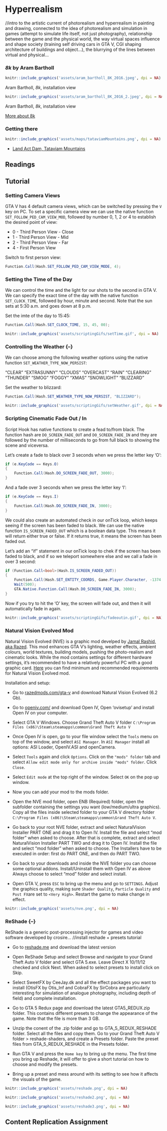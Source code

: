 # Hyperrealism 

//intro to the artistic current of photorealism and hyperrealism in painting and drawing, connected to the idea of photorealism and simulation in games (attempt to simulate life itself, not just photography), relationship between the game and the physical world, the way virtual spaces influence and shape society (training self driving cars in GTA V, CGI shaping architecture of buildings and object...), the blurrying of the lines between virtual and physical...


### _8k_ by Aram Bartholl {-}

```r
knitr::include_graphics('assets/aram_bartholl_8K_2016.jpeg', dpi = NA)
```
Aram Bartholl, _8k_, installation view

```r
knitr::include_graphics('assets/aram_bartholl_8K_2016_2.jpeg', dpi = NA)
```
Aram Bartholl, _8k_, installation view

[More about 8k](https://arambartholl.com/8k/)

### Getting there {-}
```r
knitr::include_graphics('assets/maps/tataviamMountains.png', dpi = NA)
```
* [Land Act Dam, Tataviam Mountains](https://grandtheftdata.com/landmarks/#1672.279,-29.78,4,atlas,name=tataviam_act_dam,Land_Act_Dam,_Tataviam_Mountains)

## Readings {-}

## Tutorial {-}

### Setting Camera Views {-}

GTA V has 4 default camera views, which can be switched by pressing the ```V``` key on PC.
To set a specific camera view we can use the native function ```SET_FOLLOW_PED_CAM_VIEW_MOD```, followed by number 0, 1, 2 or 4 to establish the desired point of view:

+ 0 - Third Person View - Close
+ 1 - Third Person View - Mid
+ 2 - Third Person View - Far
+ 4 - First Person View 

Switch to first person view:
```cs
Function.Call(Hash.SET_FOLLOW_PED_CAM_VIEW_MODE, 4); 
```


### Setting the Time of the Day {-}

We can control the time and the light for our shots to the second in GTA V. We can specify the exact time of the day with the native function ```SET_CLOCK_TIME```, followed by hour, minute and second. Note that the sun sets at 5:30 a.m. and goes down at 8 p.m.

Set the imte of the day to 15:45:
```cs
Function.Call(Hash.SET_CLOCK_TIME, 15, 45, 00);
```

```r
knitr::include_graphics('assets/scriptingGifs/setTime.gif', dpi = NA)
```



### Controlling the Weather {–}

We can choose among the following weather options using the native function ```SET_WEATHER_TYPE_NOW_PERSIST```:

"CLEAR"
"EXTRASUNNY"
"CLOUDS"
"OVERCAST"
"RAIN"
"CLEARING"
"THUNDER"
"SMOG"
"FOGGY"
"XMAS"
"SNOWLIGHT"
"BLIZZARD"

Set the weather to blizzard:
```cs
Function.Call(Hash.SET_WEATHER_TYPE_NOW_PERSIST, "BLIZZARD");
```

```r
knitr::include_graphics('assets/scriptingGifs/setWeather.gif', dpi = NA)
```

	
### Scripting Cinematic Fade Out / In {-}

Script Hook has native functions to create a fead to/from black. The function hash are ```DO_SCREEN_FADE_OUT``` and ```DO_SCREEN_FADE_IN``` and they are followed by the number of milliseconds to go from full black to showing the scene and viceversa.

Let's create a fade to black over 3 seconds when we press the letter key 'O':
```cs
if (e.KeyCode == Keys.O)
{
    Function.Call(Hash.DO_SCREEN_FADE_OUT, 3000);
}
```

And a fade over 3 seconds when we press the letter key 'I':
```cs
if (e.KeyCode == Keys.I)
{
    Function.Call(Hash.DO_SCREEN_FADE_IN, 3000);
}
```

We could also create an automated check in our onTick loop, which keeps seeing if the screen has been faded to black. We can use the native function ```IS_SCREEN_FADED_OUT``` which is a boolean data type. This means it will return either true or false. If it returns true, it means the screen has been faded out. 

Let's add an "if" statement in our onTick loop to chek if the screen has been faded to black, and if so we teleport somewhere else and we call a fade in over 3 second:
```cs
if (Function.Call<bool>(Hash.IS_SCREEN_FADED_OUT))
{
    Function.Call(Hash.SET_ENTITY_COORDS, Game.Player.Character, -1374.881f, -1398.835f, 6.141f, 0, 0, 1);
    Wait(500);
    GTA.Native.Function.Call(Hash.DO_SCREEN_FADE_IN, 3000);
}
```

Now if you try to hit the 'O' key, the screen will fade out, and then it will automatically fade in again.


```r
knitr::include_graphics('assets/scriptingGifs/fadeoutin.gif', dpi = NA)
```


### Natural Vision Evolved Mod {-}

Natural Vision Evolved (NVE) is a graphic mod develped by [Jamal Rashid, aka Razed](https://www.razedmods.com/). This mod enhances GTA V's lighting, weather effects, ambient colours, world textures, building models, pushing the photo-realism and cinematic looks. While the mod contains settings for different hardware settings, it's recommended to have a relatively powerful PC with a good graphic card. [Here](https://www.systemrequirementslab.com/cyri/requirements/gta-5-naturalvision-remastered/16594) you can find minimum and recommended requirements for Natural Vision Evolved mod.

Installation and setup:

+ Go to [razedmods.com/gta-v](https://www.razedmods.com/gta-v) and download Natural Vision Evolved (6.2 Gb).

+ Go to [openiv.com/](https://openiv.com/) and download Open IV, Open 'ovisetup' and install Open IV on your computer.

+ Select GTA V Windows. Choose Grand Theft Auto V folder ```C:\Program Files (x86)\Steam\steamapps\common\Grand Theft Auto V```

+ Once Open IV is open, go to your file window select the ```Tools``` menu on top of the window, and select ```ASI Manager```. In ```ASI Manager``` install all options: ASI Loader, OpenIV.ASI and openCamera.

+ Select ```Tools``` again and click ```Options```. Click on the ```"mods" folder``` tab and select ```Allow edit mode only for archive inside "mods" folder```. Click ```Close```.

+ Select ```Edit mode``` at the top right of the window. Select ```OK``` on the pop up window. 

+ Now you can add your mod to the mods folder.

+ Open the NVE mod folder, open ENB (Required) folder, open the subfolder containing the settings you want (low/medium/ultra graphics). Copy all the files inside selected folder to your GTA V directory folder ```C:\Program Files (x86)\Steam\steamapps\common\Grand Theft Auto V```.

+ Go back to your root NVE folder, extract and select NaturalVision Installer PART ONE and drag it to Open IV. Install the file and select "mod folder" when asked to choose. After that is complete, extract and select NaturalVision Installer PART TWO and drag it to Open IV. Install the file and select "mod folder" when asked to choose. The Installers have to be executed in order: first do PART ONE, and then do PART TWO.

+ Go back to your downloads and inside the NVE folder you can choose some optional addons. Install/Uninstall them with Open IV as above Always choose to select "mod" folder and select install.

+ Open GTA V, press ```ESC``` to bring up the menu and go to ```SETTINGS```. Adjust the graphics quality, making sure ```Shader Quality```, ```Particle Quality``` and ```Post FX```are set to ```<Very High>```. Restart the game to make change in effect.


```r
knitr::include_graphics('assets/nve.png', dpi = NA)
```


### ReShade {–}
ReShade is a generic post-processing injector for games and video software developed by crosire...
//install reshade + presets tutorial

+ Go to [reshade.me](http://static.reshade.me/) and download the latest version

+ Open ReShade Setup and select Browse and navigate to your Grand Theft Auto V folder and select GTA 5.exe. Leave Direct X 10/11/12 checked and click Next. When asked to select presets to install click on Skip. 

+ Select SweetFX by CeeJay.dk and all the effect packages you want to install (OtisFX by Otis_Inf and CobraFX by SirCobra are particularly interesting for simulation of analogue photography, including depth of field) and complete installation.

+ Go to GTA 5 Redux page and download the latest GTA5_REDUX.zip folder. This contains different presets to change the appearance of the game. Note that the file is more than 3 GB.

+ Unzip the conent of the .zip folder and go to GTA_5_REDUX_RESHADE folder. Select all the files and copy them. Go to your Grand Theft Auto V folder > reshade-shaders, and create a Presets folder. Paste the preset files from GTA_5_REDUX_RESHADE in the Presets folder.

+ Run GTA V and press the ```Home key``` to bring up the menu. The first time you bring up Reshade, it will offer to give a short tutorial on how to choose and modify the presets.

+ Bring up a preset and mess around with its setting to see how it affects the visuals of the game.

```r
knitr::include_graphics('assets/reshade.png', dpi = NA)
```

```r
knitr::include_graphics('assets/reshade2.png', dpi = NA)
```

```r
knitr::include_graphics('assets/reshade3.png', dpi = NA)
```


## Content Replication Assignment {-}
